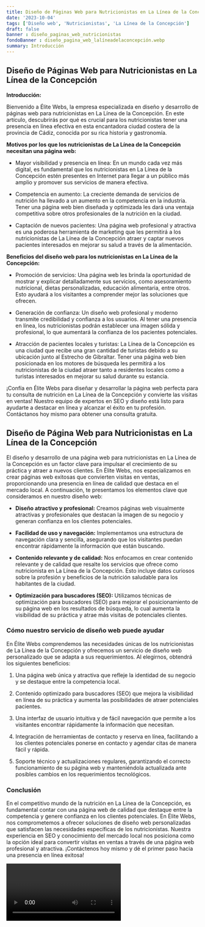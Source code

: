 ```yaml
---
title: Diseño de Páginas Web para Nutricionistas en La Línea de la Concepción
date: '2023-10-04'
tags: ['Diseño web', 'Nutricionistas', 'La Línea de la Concepción']
draft: false
banner : diseño_paginas_web_nutricionistas
fondoBanner : diseño_pagina_web_lalíneadelaconcepción.webp
summary: Introducción
---
```


## Diseño de Páginas Web para Nutricionistas en La Línea de la Concepción

**Introducción:**

Bienvenido a Élite Webs, la empresa especializada en diseño y desarrollo de páginas web para nutricionistas en La Línea de la Concepción. En este artículo, descubrirás por qué es crucial para los nutricionistas tener una presencia en línea efectiva en esta encantadora ciudad costera de la provincia de Cádiz, conocida por su rica historia y gastronomía.

**Motivos por los que los nutricionistas de La Línea de la Concepción necesitan una página web:**

- Mayor visibilidad y presencia en línea: En un mundo cada vez más digital, es fundamental que los nutricionistas en La Línea de la Concepción estén presentes en Internet para llegar a un público más amplio y promover sus servicios de manera efectiva.

- Competencia en aumento: La creciente demanda de servicios de nutrición ha llevado a un aumento en la competencia en la industria. Tener una página web bien diseñada y optimizada les dará una ventaja competitiva sobre otros profesionales de la nutrición en la ciudad.

- Captación de nuevos pacientes: Una página web profesional y atractiva es una poderosa herramienta de marketing que les permitirá a los nutricionistas de La Línea de la Concepción atraer y captar nuevos pacientes interesados en mejorar su salud a través de la alimentación.

**Beneficios del diseño web para los nutricionistas en La Línea de la Concepción:**

- Promoción de servicios: Una página web les brinda la oportunidad de mostrar y explicar detalladamente sus servicios, como asesoramiento nutricional, dietas personalizadas, educación alimentaria, entre otros. Esto ayudará a los visitantes a comprender mejor las soluciones que ofrecen.

- Generación de confianza: Un diseño web profesional y moderno transmite credibilidad y confianza a los usuarios. Al tener una presencia en línea, los nutricionistas podrán establecer una imagen sólida y profesional, lo que aumentará la confianza de los pacientes potenciales.

- Atracción de pacientes locales y turistas: La Línea de la Concepción es una ciudad que recibe una gran cantidad de turistas debido a su ubicación junto al Estrecho de Gibraltar. Tener una página web bien posicionada en los motores de búsqueda les permitirá a los nutricionistas de la ciudad atraer tanto a residentes locales como a turistas interesados en mejorar su salud durante su estancia.

¡Confía en Élite Webs para diseñar y desarrollar la página web perfecta para tu consulta de nutrición en La Línea de la Concepción y convierte las visitas en ventas! Nuestro equipo de expertos en SEO y diseño está listo para ayudarte a destacar en línea y alcanzar el éxito en tu profesión. Contáctanos hoy mismo para obtener una consulta gratuita.

<GifSeo />

<Cta />

## Diseño de Página Web para Nutricionistas en La Línea de la Concepción

El diseño y desarrollo de una página web para nutricionistas en La Línea de la Concepción es un factor clave para impulsar el crecimiento de su práctica y atraer a nuevos clientes. En Élite Webs, nos especializamos en crear páginas web exitosas que convierten visitas en ventas, proporcionando una presencia en línea de calidad que destaca en el mercado local. A continuación, te presentamos los elementos clave que consideramos en nuestro diseño web:

- **Diseño atractivo y profesional:** Creamos páginas web visualmente atractivas y profesionales que destacan la imagen de su negocio y generan confianza en los clientes potenciales.

- **Facilidad de uso y navegación:** Implementamos una estructura de navegación clara y sencilla, asegurando que los visitantes puedan encontrar rápidamente la información que están buscando.

- **Contenido relevante y de calidad:** Nos enfocamos en crear contenido relevante y de calidad que resalte los servicios que ofrece como nutricionista en La Línea de la Concepción. Esto incluye datos curiosos sobre la profesión y beneficios de la nutrición saludable para los habitantes de la ciudad.

- **Optimización para buscadores (SEO):** Utilizamos técnicas de optimización para buscadores (SEO) para mejorar el posicionamiento de su página web en los resultados de búsqueda, lo cual aumenta la visibilidad de su práctica y atrae más visitas de potenciales clientes.

### Cómo nuestro servicio de diseño web puede ayudar

En Élite Webs comprendemos las necesidades únicas de los nutricionistas de La Línea de la Concepción y ofrecemos un servicio de diseño web personalizado que se adapta a sus requerimientos. Al elegirnos, obtendrá los siguientes beneficios:

1. Una página web única y atractiva que refleje la identidad de su negocio y se destaque entre la competencia local.

2. Contenido optimizado para buscadores (SEO) que mejora la visibilidad en línea de su práctica y aumenta las posibilidades de atraer potenciales pacientes.

3. Una interfaz de usuario intuitiva y de fácil navegación que permite a los visitantes encontrar rápidamente la información que necesitan.

4. Integración de herramientas de contacto y reserva en línea, facilitando a los clientes potenciales ponerse en contacto y agendar citas de manera fácil y rápida.

5. Soporte técnico y actualizaciones regulares, garantizando el correcto funcionamiento de su página web y manteniéndola actualizada ante posibles cambios en los requerimientos tecnológicos.

### Conclusión

En el competitivo mundo de la nutrición en La Línea de la Concepción, es fundamental contar con una página web de calidad que destaque entre la competencia y genere confianza en los clientes potenciales. En Élite Webs, nos comprometemos a ofrecer soluciones de diseño web personalizadas que satisfacen las necesidades específicas de los nutricionistas. Nuestra experiencia en SEO y conocimiento del mercado local nos posiciona como la opción ideal para convertir visitas en ventas a través de una página web profesional y atractiva. ¡Contáctenos hoy mismo y dé el primer paso hacia una presencia en línea exitosa!

<Video />

<CtaBot job='Nutricionistas' city='La Línea de la Concepción'/>

<Gmaps query='La Línea de la Concepción+españa+maps' />